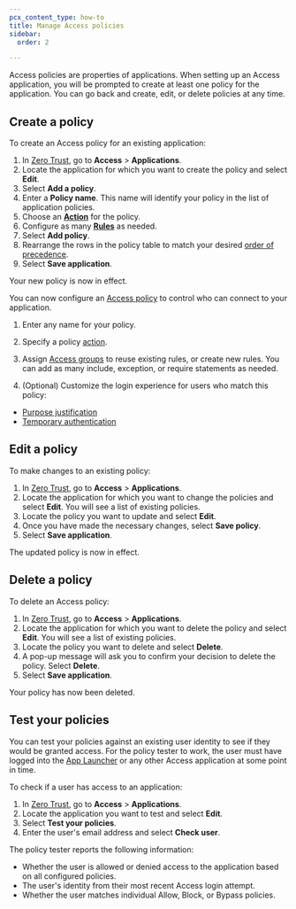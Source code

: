 ```yaml
---
pcx_content_type: how-to
title: Manage Access policies
sidebar:
  order: 2

---
```


Access policies are properties of applications. When setting up an Access application, you will be prompted to create at least one policy for the application. You can go back and create, edit, or delete policies at any time.

## Create a policy

To create an Access policy for an existing application:

1. In [Zero Trust](https://one.dash.cloudflare.com/), go to **Access** > **Applications**.
2. Locate the application for which you want to create the policy and select **Edit**.
3. Select **Add a policy**.
4. Enter a **Policy name**. This name will identify your policy in the list of application policies.
5. Choose an [**Action**](/cloudflare-one/policies/access/#actions) for the policy.
6. Configure as many [**Rules**](/cloudflare-one/policies/access/#rule-types) as needed.
7. Select **Add policy**.
8. Rearrange the rows in the policy table to match your desired [order of precedence](/cloudflare-one/policies/access/#order-of-execution).
9. Select **Save application**.

Your new policy is now in effect.


You can now configure an [Access policy](/cloudflare-one/policies/access/) to control who can connect to your application.

1. Enter any name for your policy.

2. Specify a policy [action](/cloudflare-one/policies/access/#actions).

3. Assign [Access groups](/cloudflare-one/identity/users/groups/) to reuse existing rules, or create new rules. You can add as many include, exception, or require statements as needed.

13. (Optional) Customize the login experience for users who match this policy:

   * [Purpose justification](/cloudflare-one/policies/access/require-purpose-justification/)
   * [Temporary authentication](/cloudflare-one/policies/access/temporary-auth/)



## Edit a policy

To make changes to an existing policy:

1. In [Zero Trust](https://one.dash.cloudflare.com/), go to **Access** > **Applications**.
2. Locate the application for which you want to change the policies and select **Edit**. You will see a list of existing policies.
3. Locate the policy you want to update and select **Edit**.
4. Once you have made the necessary changes, select **Save policy**.
5. Select **Save application**.

The updated policy is now in effect.

## Delete a policy

To delete an Access policy:

1. In [Zero Trust](https://one.dash.cloudflare.com/), go to **Access** > **Applications**.
2. Locate the application for which you want to delete the policy and select **Edit**. You will see a list of existing policies.
3. Locate the policy you want to delete and select **Delete**.
4. A pop-up message will ask you to confirm your decision to delete the policy. Select **Delete**.
5. Select **Save application**.

Your policy has now been deleted.

## Test your policies

You can test your policies against an existing user identity to see if they would be granted access. For the policy tester to work, the user must have logged into the [App Launcher](/cloudflare-one/applications/app-launcher/) or any other Access application at some point in time.

To check if a user has access to an application:

1. In [Zero Trust](https://one.dash.cloudflare.com/), go to **Access** > **Applications**.
2. Locate the application you want to test and select **Edit**.
3. Select **Test your policies**.
4. Enter the user's email address and select **Check user**.

The policy tester reports the following information:

* Whether the user is allowed or denied access to the application based on all configured policies.
* The user's identity from their most recent Access login attempt.
* Whether the user matches individual Allow, Block, or Bypass policies.
